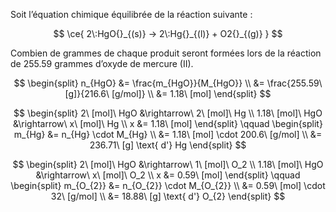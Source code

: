 ::: {.Exercise data-latex=""}

Soit l'équation chimique équilibrée de la réaction suivante :

$$ \ce{ 2\:HgO{}_{(s)} -> 2\:Hg{}_{(l)} + O2{}_{(g)} } $$

Combien de grammes de chaque produit seront formées lors de la réaction de 255.59 grammes d'oxyde de mercure (II).

\vspace{\stretch{1}}

:::

::: {.Answer data-latex=""}

$$ \begin{split}
	n_{HgO} &= \frac{m_{HgO}}{M_{HgO}} \\
	&= \frac{255.59\ [g]}{216.6\ [g/mol]} \\
	&= 1.18\ [mol]
	\end{split} $$

$$ \begin{split}
  2\ [mol]\ HgO &\rightarrow\ 2\ [mol]\ Hg \\
  1.18\ [mol]\ HgO &\rightarrow\ x\ [mol]\ Hg \\
  x &= 1.18\ [mol]
  \end{split}
	\qquad
	\begin{split}
	m_{Hg} &= n_{Hg} \cdot M_{Hg} \\
  &= 1.18\ [mol] \cdot 200.6\ [g/mol] \\
  &= 236.71\ [g] \text{ d'} Hg
  \end{split} $$

$$ \begin{split}
  2\ [mol]\ HgO &\rightarrow\ 1\ [mol]\ O_2 \\
  1.18\ [mol]\ HgO &\rightarrow\ x\ [mol]\ O_2 \\
  x &= 0.59\ [mol]
  \end{split}
	\qquad
	\begin{split}
	m_{O_{2}} &= n_{O_{2}} \cdot M_{O_{2}} \\
  &= 0.59\ [mol] \cdot 32\ [g/mol] \\
  &= 18.88\ [g] \text{ d'} O_{2}
  \end{split} $$

:::
